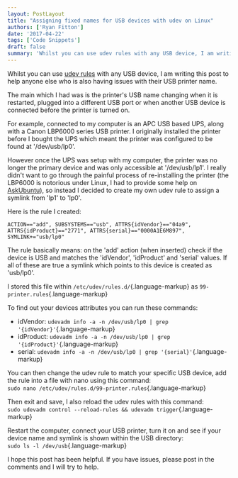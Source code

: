 ```yaml
---
layout: PostLayout
title: "Assigning fixed names for USB devices with udev on Linux"
authors: ['Ryan Fitton']
date: '2017-04-22'
tags: ['Code Snippets']
draft: false
summary: 'Whilst you can use udev rules with any USB device, I am writing this post to help anyone else who is also having issues with their USB printer name. The main which I had was is the printer&#8217;s USB name changing when it is restarted, plugged into a different USB port or when another USB device is connected ...'
---
```


Whilst you can use [udev rules](https://www.linux.com/news/udev-introduction-device-management-modern-linux-system) with any USB device, I am writing this post to help anyone else who is also having issues with their USB printer name.

The main which I had was is the printer's USB name changing when it is restarted, plugged into a different USB port or when another USB device is connected before the printer is turned on.

For example, connected to my computer is an APC USB based UPS, along with a Canon LBP6000 series USB printer. I originally installed the printer before I bought the UPS which meant the printer was configured to be found at '/dev/usb/lp0'.

However once the UPS was setup with my computer, the printer was no longer the primary device and was only accessible at '/dev/usb/lp1'. I really didn't want to go through the painful process of re-installing the printer (the LBP6000 is notorious under Linux, I had to provide some help on [AskUbuntu](https://askubuntu.com/questions/778367/cannot-print-from-canon-lbp6020-ubuntu-16-04)), so instead I decided to create my own udev rule to assign a symlink from 'lp1' to 'lp0'.

Here is the rule I created:

``` language-markup
ACTION=="add", SUBSYSTEMS=="usb", ATTRS{idVendor}=="04a9", ATTRS{idProduct}=="2771", ATTRS{serial}=="0000A1E6M897", SYMLINK+="usb/lp0"
```

The rule basically means: on the 'add' action (when inserted) check if the device is USB and matches the 'idVendor', 'idProduct' and 'serial' values. If all of these are true a symlink which points to this device is created as 'usb/lp0'.

I stored this file within `/etc/udev/rules.d/`{.language-markup} as `99-printer.rules`{.language-markup}

To find out your devices attributes you can run these commands:

-   idVendor: `udevadm info -a -n /dev/usb/lp0 | grep '{idVendor}'`{.language-markup}
-   idProduct: `udevadm info -a -n /dev/usb/lp0 | grep '{idProduct}'`{.language-markup}
-   serial: `udevadm info -a -n /dev/usb/lp0 | grep '{serial}'`{.language-markup}

You can then change the udev rule to match your specific USB device, add the rule into a file with nano using this command:\
`sudo nano /etc/udev/rules.d/99-printer.rules`{.language-markup}

Then exit and save, I also reload the udev rules with this command:\
`sudo udevadm control --reload-rules && udevadm trigger`{.language-markup}

Restart the computer, connect your USB printer, turn it on and see if your device name and symlink is shown within the USB directory:\
`sudo ls -l /dev/usb`{.language-markup}

I hope this post has been helpful. If you have issues, please post in the comments and I will try to help.
